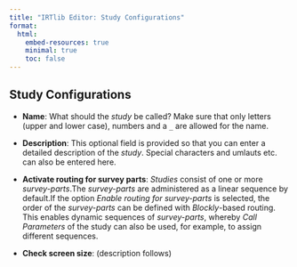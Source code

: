 ```yaml
---
title: "IRTlib Editor: Study Configurations"
format:
  html:
    embed-resources: true
    minimal: true 
    toc: false
---
```


## Study Configurations

* **Name**: What should the *study* be called? Make sure that only letters (upper and lower case), numbers and a `_` are allowed for the name.

* **Description**: This optional field is provided so that you can enter a detailed description of the *study*. Special characters and umlauts etc. can also be entered here. 

* **Activate routing for survey parts**:  *Studies* consist of one or more *survey-parts*.The *survey-parts* are administered as a linear sequence by default.If the option *Enable routing for survey-parts* is selected, the order of the *survey-parts* can be defined with *Blockly*-based routing. This enables dynamic sequences of *survey-parts*, whereby *Call Parameters* of the study can also be used, for example, to assign different sequences.

* **Check screen size**: (description follows)